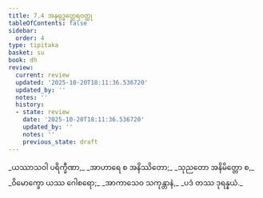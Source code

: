 ```yaml
---
title: 7.4 အနုရုဒ္ဓတ္ထေရဝတ္ထု
tableOfContents: false
sidebar:
  order: 4
type: tipitaka
basket: su
book: dh
review:
  current: review
  updated: '2025-10-20T18:11:36.536720'
  updated_by: ''
  notes: ''
  history:
  - state: review
    date: '2025-10-20T18:11:36.536720'
    updated_by: ''
    notes: ''
    previous_state: draft
---
```



<DynamicBreadcrumb />


<ReviewStatus review={frontmatter.review} showDetails={true} />

<HypothesisAnnotation frontmatter={frontmatter} />

<Division number="93" book="dh" e="ch" v="18" p="27">

<Paragraph number="100" type="verses" book="dh">
_ယဿာသဝါ ပရိက္ခီဏာ,_  
_အာဟာရေ စ အနိဿိတော;_  
_သုညတော အနိမိတ္တော စ,_  
_ဝိမောက္ခော ယဿ ဂေါစရော;_  
_အာကာသေဝ သကုန္တာနံ,_  
_ပဒံ တဿ ဒုရန္နယံ._
</Paragraph>
</Division>